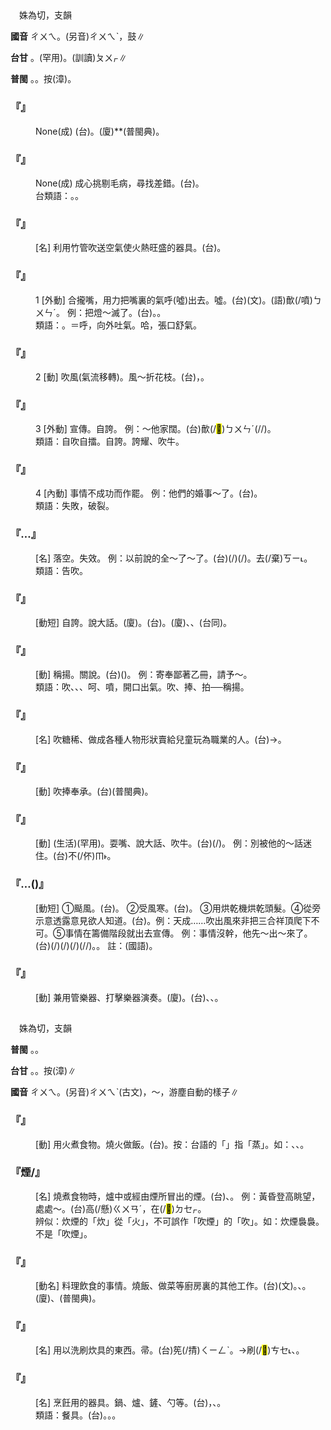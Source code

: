 
=={{ruby|吹|ㄔㄨㄟ}}==

　姝為切，支韻

'''國音''' <rt>ㄔㄨㄟ</rt>。(另音)<rt>ㄔㄨㄟˋ</rt>，鼓{{ruby|吹|ㄔㄨㄟˋ}}∥

'''台甘''' {{ruby|(文)|ㄘㄨㄧ}}。{{ruby|(台)|ㄘㄨㄧ˪}}(罕用)。{{ruby|(語)|ㄘㆤ}}(訓讀)<rt>ㄆㄨㆷ</rt>∥

'''普閩''' {{ruby|(文)|ㄘㄨㄧ}}。{{ruby|(白)|ㄘㆤ}}。按{{ruby|：|ㄘㄨㆤ}}(漳)。

    

==='''『{{ruby|吹|ㄔㄨㄟ}}{{ruby|胡|ㄏㄨˊ}}{{ruby|子|·ㄗˇ}}{{ruby|瞪|ㄉㄥˋ}}{{ruby|眼|ㄧㄢˇ}}{{ruby|睛|ㄐㄧㄥ}}』'''===
: None(成) (台){{ruby|<mark>&#xffb62;</mark>|ㄑㄧㄨ}}{{ruby|<mark>&#xf9ef4;</mark>|ㄘㄤ˪}}{{ruby|目|ㆠㄚㆶ ͘}}{{ruby|<mark>&#xffb64;</mark>|ㄍㄤ˪}}。(廈){{ruby|須|ㄑㄧㄨ}}{{ruby|聳|ㄘㄤ˪}}*{{ruby|目|ㆠㄚㆶ ͘}}{{ruby|<mark>&#xf974e;</mark>|ㄉㄤ˪}}*(普閩典)。
    

==='''『{{ruby|吹|ㄔㄨㄟ}}{{ruby|毛|ㄇㄠˊ}}{{ruby|求|ㄑㄧㄡˊ}}{{ruby|疵|ㄘ}}』'''===
: None(成) 成心挑剔毛病，尋找差錯。(台){{ruby|尋|ㄘㆤ˫}}{{ruby|/|ㄘㄨㆤ˫}}{{ruby|空|ㄎㄤ}}{{ruby|尋|ㄘㆤ˫}}{{ruby|/|ㄘㄨㆤ˫}}{{ruby|縫|ㄆㄤ˫}}。
:台類語：{{ruby|<mark>&#xf9a44;</mark>|ㄘㆭˋ}}{{ruby|空|ㄎㄤ}}{{ruby|<mark>&#xf9a44;</mark>|ㄘㆭˋ}}{{ruby|縫|ㄆㄤ˫}}。{{ruby|嫌|ㄏㄧㆰˊ}}{{ruby|東|ㄉㄤ}}{{ruby|嫌|ㄏㄧㆰˊ}}{{ruby|西|ㄙㄞ}}。
:
    

==='''『{{ruby|吹|ㄔㄨㄟ}}{{ruby|火|ㄏㄨㄛˇ}}{{ruby|管|ㄍㄨㄢˇ}}』'''===
: [名] 利用竹管吹送空氣使火熱旺盛的器具。(台){{ruby|火|ㄏㄨㆤˋ}}{{ruby|/|ㄏㆤˋ}}{{ruby|/|ㄏㄜˋ}}{{ruby|管|ㄍㆭˋ}}{{ruby|/|ㄍㆲˋ}}。
    

==='''『{{ruby|吹|ㄔㄨㄟ}}』'''===
:1  [外動] 合攏嘴，用力把嘴裏的氣呼(噓)出去。噓。(台)(文){{ruby|吹|ㄘㄨㄧ}}。(語)歕(/噴)<rt>ㄅㄨㄣˊ</rt>。 例：把燈～滅了。(台){{ruby|將|ㄐㄧㆲ}}{{ruby|燈|ㄉㄧㄥ}}{{ruby|歕|ㄅㄨㄣˊ}}{{ruby|熄|ㄒㄧㆵ}}。{{ruby|電|ㄉㄧㄢ˫}}{{ruby|燈|ㄉㄧㄥ}}{{ruby|禁|ㄍㄧㆬ˪}}{{ruby|熄|ㄒㄧㆵ}}。
:類語：{{ruby|噓|ㄒㄩ}}。{{ruby|<mark>&#xffc62;</mark>|ㄏㄨ}}＝呼，向外吐氣。哈，張口舒氣。
:
    

==='''『{{ruby|吹|ㄔㄨㄟ}}』'''===
:2  [動] 吹風(氣流移轉)。風～折花枝。(台){{ruby|風|ㄏㆲ}}，{{ruby|吹|ㄘㆤ}}{{ruby|/|ㄘㄨㆤ}}{{ruby|折|ㄐㄧㆷ ͘}}{{ruby|花|ㄏㄨㆤ}}{{ruby|枝|ㄍㄧ}}。
    

==='''『{{ruby|吹|ㄔㄨㄟ}}』'''===
:3  [外動] 宣傳。自誇。 例：～他家闊。(台){{ruby|伊|ㄧ}}{{ruby|不|ㄅㄨㆵ}}{{ruby|時|ㄒㄧˊ}}歕(/<mark>&#xf91c8;</mark>)<rt>ㄅㄨㄣˊ</rt>{{ruby|<mark>&#xffad9;</mark>|ㄧㄣ}}{{ruby|兜|ㄉㄠ}}{{ruby|有|ㄨ˫}}{{ruby|錢|ㄐㆪˊ}}(/{{ruby|好|ㄏㄜˋ}}{{ruby|額|ㆣㄧㄚㆷ ͘}}/{{ruby|富|ㄅㄨ˪}})。
:類語：自吹自擂。自誇。誇耀、吹牛。
:
    

==='''『{{ruby|吹|ㄔㄨㄟ}}』'''===
:4  [內動] 事情不成功而作罷。 例：他們的婚事～了。(台){{ruby|<mark>&#xffad9;</mark>|ㄧㄣ}}{{ruby|丌|ㆤ}}{{ruby|親|ㄑㄧㄣ}}{{ruby|事|ㄙㄨ˫}}{{ruby|無|ㆠㄜˊ}}{{ruby|成|ㄒㄧㄥˊ}}{{ruby|去|ㄎㄧ˪}}。
:類語：失敗，破裂。
:
    

==='''『{{ruby|吹|ㄔㄨㄟ}}…{{ruby|臺|ㄊㄞˊ}}』'''===
: [名] 落空。失效。 例：以前說的全～了～了。(台){{ruby|以|ㄧˋ}}{{ruby|前|ㄐㄧㄥˊ}}{{ruby|所|ㄙㆦˋ}}{{ruby|講|ㄍㆲˋ}}{{ruby|丌|ㆤ}}{{ruby|載|ㄉㄞ˫}}(/{{ruby|戴|ㄉㄞ˪}}){{ruby|事|ㄐㄧ˪}}(/{{ruby|事|ㄉㄞ˫}}{{ruby|情|ㄐㄧ˪}}){{ruby|無|ㆠㄜˊ}}{{ruby|效|ㄏㄠ˫}}{{ruby|去|ㄎㄧ˪}}。去(/棄)<rt>ㄎㄧ˪</rt>{{ruby|了|ㄌㄧㄠ}}{{ruby|了|ㄌㄧㄠˋ}}。
:類語：告吹。
:
    

==='''『{{ruby|吹|ㄔㄨㄟ}}{{ruby|牛|ㄋㄧㄡˊ}}』'''===
: [動短] 自誇。說大話。(廈){{ruby|風|ㄏㆲ}}{{ruby|龜|ㄍㄨ}}。(台){{ruby|凸|ㄆㆲˋ}}{{ruby|風|ㄏㆲ}}{{ruby|龜|ㄍㄨ}}。(廈){{ruby|謗|ㄅㆲ˪}}{{ruby|風|ㄏㆲ}}{{ruby|車|ㄍㄨ}}、{{ruby|<mark>&#xf91c8;</mark>|ㄅㄨㄣˊ}}{{ruby|風|ㄏㆲ}}{{ruby|球|ㄍㄧㄨˊ}}、{{ruby|<mark>&#xf91c8;</mark>|ㄅㄨㄣˊ}}{{ruby|雞|ㄍㆤ}}{{ruby|/|ㄍㄨㆤ}}{{ruby|<mark>&#xf91a9;</mark>|ㄍㄨㄧ}}(台同)。
    

==='''『{{ruby|吹|ㄔㄨㄟ}}{{ruby|噓|ㄒㄩ}}』'''===
: [動] 稱揚。關說。(台){{ruby|替|ㄊㄨㆤ˪}}{{ruby|/|ㄊㆤ˪}}{{ruby|人|ㄌㄤˊ}}({{ruby|共|ㄍㄤ}}{{ruby|→|ㄍㄚ˫}}{{ruby|人|ㄌㄤˊ}}){{ruby|講|ㄍㆲˋ}}{{ruby|好|ㄏㄜˋ}}{{ruby|話|ㄨㆤ˫}}。 例：寄奉鄙著乙冊，請予～。
:類語：吹、{{ruby|呴|ㄒㄩ}}、{{ruby|噓|ㄒㄩ}}、呵、噴，開口出氣。吹、捧、拍──稱揚。
:
    

==='''『{{ruby|吹|ㄔㄨㄟ}}{{ruby|糖|ㄊㄤˊ}}{{ruby|人|ㄖㄣˊ}}』'''===
: [名] 吹糖稀、做成各種人物形狀賣給兒童玩為職業的人。(台){{ruby|歕|ㄅㄨㄣˊ}}{{ruby|糖|ㄊㆭˊ}}{{ruby|翁|ㄤ}}→{{ruby|尪|ㄤ}}{{ruby|仔|ㄚ}}{{ruby|賣|ㆠㄨㆤ˫}}{{ruby|/|ㆠㆤ˫}}{{ruby|糖|ㄊㆭˊ}}{{ruby|翁|ㄤ}}{{ruby|仔|ㄚ}}{{ruby|丌|ㆤ}}{{ruby|人|ㄌㄤˊ}}。
    

==='''『{{ruby|吹|ㄔㄨㄟ}}{{ruby|拍|ㄆㄞ}}』'''===
: [動] 吹捧奉承。(台){{ruby|扶|ㄆㆦˊ}}{{ruby|扶|ㄆㆦˊ}}{{ruby|挺|ㄊㆩ˪}}{{ruby|挺|ㄊㆩˋ}}(普閩典)。
    

==='''『{{ruby|吹|ㄔㄨㄟ}}{{ruby|嗙|ㄆㄤˇ}}』'''===
: [動] (生活)(罕用)。耍嘴、說大話、吹牛。(台){{ruby|凸|ㄆㆲ˪}}{{ruby|風|ㄏㆲ}}(/{{ruby|膨|ㄆㆲ˪}}{{ruby|脝|ㄏㆲ}})。 例：別被他的～話迷住。(台)不(/伓)<rt>ㆬ˫</rt>{{ruby|通|ㄊㄤ}}{{ruby|去|ㄎㄧ˪}}{{ruby|付|ㄏㆦ˫}}{{ruby|伊|ㄧ}}{{ruby|丌|ㆤ}}{{ruby|膨|ㄆㆲ˪}}{{ruby|脝|ㄏㆲ}}{{ruby|騙|ㄆㄧㄢ˪}}{{ruby|去|ㄎㄧ˪}}。
    

==='''『{{ruby|吹|ㄔㄨㄟ}}…{{ruby|風|ㄈㄥ}}({{ruby|兒|ㄦ}})』'''===
: [動短] ①颳風。(台){{ruby|透|ㄊㄠ˪}}{{ruby|風|ㄏㆲ}}{{ruby|/|ㄏㄨㄤ}}。 ②受風寒。(台){{ruby|搧|ㄒㄧㄢ˪}}{{ruby|風|ㄏㆲ}}{{ruby|/|ㄏㄨㄤ}}。 ③用烘乾機烘乾頭髮。④從旁示意透露意見欲人知道。(台){{ruby|放|ㄅㄤ˪}}{{ruby|風|ㄏㆲ}}{{ruby|聲|ㄒㄧㆩ}}。例：天成……吹出風來非把三合祥頂爬下不可。⑤事情在籌備階段就出去宣傳。 例：事情沒幹，他先～出～來了。(台){{ruby|載|ㄉㄞ˫}}(/{{ruby|戴|ㄉㄞ˪}}){{ruby|事|ㄐㄧ˪}}(/{{ruby|事|ㄉㄞ˫}}{{ruby|情|ㄐㄧ˪}}){{ruby|未|ㆠㄨㆤ˫}}{{ruby|/|ㆠㆤ˫}}{{ruby|曾|ㄐㄧㄥ˫}}{{ruby|做|ㄗㄨㆤ˪}}{{ruby|/|ㄗㄜ˪}}{{ruby|伊|ㄧ}}{{ruby|著|ㄉㄧㄜㆷ}}(/{{ruby|都|ㄉㄜ˫}}){{ruby|先|ㄒㄧㄥ}}{{ruby|出|ㄘㄨㆵ}}{{ruby|去|ㄎㄧ˪}}{{ruby|呵|ㄜ}}(/{{ruby|宣|ㄙㄨㄢ}}{{ruby|傳|ㄊㄨㄢˊ}}/{{ruby|廣|ㄍㆲˋ}}{{ruby|告|ㄍㄜ˪}})。{{ruby|擔|ㄉㆩ}}{{ruby|出|ㄘㄨㆵ}}{{ruby|來|ㄌㄞˊ}}{{ruby|呵|ㄜ}}。 註：{{ruby|呵|ㄜ}}(國語){{ruby|吆|ㄧㄠ}}{{ruby|喝|ㄏㄜ}}。
    

==='''『{{ruby|吹|ㄔㄨㄟ}}{{ruby|打|ㄉㄚˇ}}』'''===
: [動] 兼用管樂器、打擊樂器演奏。(廈){{ruby|吹|ㄘㄨㆤ}}{{ruby|/|ㄘㆤ}}{{ruby|拍|ㄆㄚㆷ}}。(台){{ruby|挨|ㄨㆤ}}{{ruby|/|ㆤ}}、{{ruby|吹|ㄘㆤ}}{{ruby|/|ㄘㄨㆤ}}、{{ruby|唱|ㄑㄧㆧ˪}}{{ruby|/|ㄑㄧㆫ˪}}。
    

=={{ruby|炊|ㄔㄨㄟ}}==

　姝為切，支韻

'''普閩''' {{ruby|(文)|ㄘㄨㄧ}}。{{ruby|(白)|ㄘㆤ}}。

'''台甘''' {{ruby|(文)|ㄘㄨㄧ}}。{{ruby|(語)|ㄘㆤ}}。按{{ruby|：|ㄘㄨㆤ}}(漳)∥

'''國音''' <rt>ㄔㄨㄟ</rt>。(另音)<rt>ㄔㄨㄟˋ</rt>(古文)，～{{ruby|累|ㄌㄟˋ}}，游塵自動的樣子∥

    

==='''『{{ruby|炊|ㄔㄨㄟ}}』'''===
: [動] 用火煮{{ruby|熟|ㄕㄡˊ}}食物。燒火做飯。(台){{ruby|煮|ㄐㄧˋ}}{{ruby|/|ㄗㄨˋ}}。按：台語的「{{ruby|炊|ㄘㆤ}}{{ruby|/|ㄘㄨㆤ}}」指「蒸」。如：{{ruby|炊|ㄘㄨㆤ}}{{ruby|/|ㄘㆤ}}{{ruby|粿|ㄍㄨㆤˋ}}{{ruby|/|ㄍㆤˋ}}、{{ruby|煮|ㄐㄧˋ}}{{ruby|/|ㄗㄨˋ}}{{ruby|<mark>&#xffad1;</mark>|ㄅㆭ˫}}、{{ruby|縛|ㄅㄚㆶ ͘}}{{ruby|粽|ㄗㄤ˪}}。
    

==='''『{{ruby|炊|ㄔㄨㄟ}}煙/{{ruby|<mark>&#xf97eb;</mark>|ㄧㄢ}}』'''===
: [名] 燒煮食物時，爐中或經由煙{{ruby|囪|ㄘㄨㄥ}}所冒出的煙。(台){{ruby|火|ㄏㆤˋ}}{{ruby|/|ㄏㄨㆤˋ}}{{ruby|/|ㄏㄜˋ}}{{ruby|熏|ㄏㄨㄣ}}、{{ruby|煙|ㄧㄢ}}{{ruby|筒|ㄉㄤˊ}}{{ruby|熏|ㄏㄨㄣ}}。 例：黃昏登高眺望，處處～。(台){{ruby|<mark>&#xffa49;</mark>|ㆠㆤㆷ}}{{ruby|/|ㆠㄨㆤㆷ}}{{ruby|暗|ㆰ˪}}{{ruby|仔|ㄚ}}{{ruby|<mark>&#xf934f;</mark>|ㄅㆤㆷ}}高(/懸)<rt>ㄍㄨㄢˊ</rt>{{ruby|看|ㄎㄨㆩ˪}}{{ruby|遠|ㄏㆭ˫}}{{ruby|去|ㄎㄧ˪}}，{{ruby|四|ㄒㄧ˪}}{{ruby|界|ㄍㄨㆤ˪}}{{ruby|/|ㄍㆤ˪}}{{ruby|煙|ㄧㄢ}}{{ruby|筒|ㄉㄤˊ}}{{ruby|攏|ㄌㆲˋ}}在(/<mark>&#xf9549;</mark>)<rt>ㄉㆤㆷ</rt>{{ruby|出|ㄘㄨㆵ}}{{ruby|<mark>&#xf97eb;</mark>|ㄧㄢ}}。
:辨似：炊煙的「炊」從「火」，不可誤作「吹煙」的「吹」。如：炊煙裊裊。不是「吹煙」。
:
    

==='''『{{ruby|炊|ㄔㄨㄟ}}{{ruby|事|ㄕˋ}}』'''===
: [動名] 料理飲食的事情。燒飯、做菜等廚房裏的其他工作。(台)(文){{ruby|炊|ㄘㄨㄧ}}{{ruby|事|ㄙㄨ˫}}。{{ruby|煮|ㄐㄧˋ}}{{ruby|/|ㄗㄨˋ}}{{ruby|<mark>&#xffad1;</mark>|ㄅㆭ˫}}、{{ruby|煮|ㄐㄧˋ}}{{ruby|/|ㄗㄨˋ}}{{ruby|菜|ㄘㄞ˪}}。(廈){{ruby|燒|ㄒㄧㄜ}}{{ruby|火|ㄏㄨㆤˋ}}{{ruby|/|ㄏㆤˋ}}{{ruby|/|ㄏㄜˋ}}、{{ruby|火|ㄏㄨㆤˋ}}{{ruby|/|ㄏㆤˋ}}{{ruby|/|ㄏㄜˋ}}{{ruby|頭|ㄊㄠˊ}}(普閩典)。
    

==='''『{{ruby|炊|ㄔㄨㄟ}}{{ruby|帚|ㄓㄡˇ}}』'''===
: [名] 用以洗刷炊具的東西。{{ruby|<mark>&#xffe52;</mark>|ㄒㄧㄢˇ}}帚。(台){{ruby|鼎|ㄉㄧㆩˋ}}筅(/掅)<rt>ㄑㄧㄥˋ</rt>。→{{ruby|鼎|ㄉㄧㆩˋ}}刷(/<mark>&#xffefe;</mark>)<rt>ㄘㆤ˪</rt>、{{ruby|鼎|ㄉㄧㆩˋ}}{{ruby|鑢|ㄌㄨ˪}}{{ruby|仔|ㄚ}}。
    

==='''『{{ruby|炊|ㄔㄨㄟ}}{{ruby|具|ㄐㄩˋ}}』'''===
: [名] 烹飪用的器具。鍋、爐、鏟、勺等。(台){{ruby|煮|ㄐㄧˋ}}{{ruby|/|ㄗㄨˋ}}{{ruby|飯|ㄅㆭ˫}}{{ruby|丌|ㆤ}}{{ruby|用|ㄧㆲ˫}}{{ruby|具|ㄍㄨ˫}}，{{ruby|坩|ㄎㆩ}}{{ruby|仔|ㄚ}}、{{ruby|鼎|ㄉㄧㆩˋ}}{{ruby|仔|ㄚ}}。
:類語：餐具。(台){{ruby|碗|ㄨㆩˋ}}。{{ruby|碟|ㄉㄧㆷ ͘}}。{{ruby|箸|ㄉㄧ˫}}{{ruby|/|ㄉㄨ˫}}。
:
    
